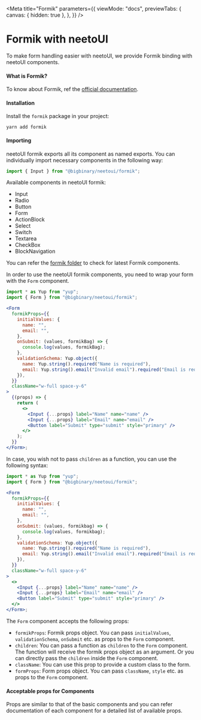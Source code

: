 
<Meta
  title="Formik"
  parameters={{
    viewMode: "docs",
    previewTabs: {
      canvas: { hidden: true },
    },
  }}
/>

# Formik with neetoUI

To make form handling easier with neetoUI, we provide Formik binding with neetoUI components.

#### What is Formik?

To know about Formik, ref the [official documentation](https://formik.org/docs/overview).

#### Installation

Install the `formik` package in your project:

<div className="sbdocs-install-code">

```
yarn add formik
```

</div>

#### Importing

neetoUI formik exports all its component as named exports. You can individually import necessary components in the following way:

```jsx
import { Input } from "@bigbinary/neetoui/formik";
```

Available components in neetoUI formik:

- Input
- Radio
- Button
- Form
- ActionBlock
- Select
- Switch
- Textarea
- CheckBox
- BlockNavigation

You can refer the [formik folder](https://github.com/bigbinary/neeto-ui/tree/main/src/components/formik) to check for latest Formik components.

In order to use the neetoUI formik components, you need to wrap your form with the `Form` component.

```jsx
import * as Yup from "yup";
import { Form } from "@bigbinary/neetoui/formik";

<Form
  formikProps={{
    initialValues: {
      name: "",
      email: "",
    },
    onSubmit: (values, formikBag) => {
      console.log(values, formikBag);
    },
    validationSchema: Yup.object({
      name: Yup.string().required("Name is required"),
      email: Yup.string().email("Invalid email").required("Email is required"),
    }),
  }}
  className="w-full space-y-6"
>
  {(props) => {
    return (
      <>
        <Input {...props} label="Name" name="name" />
        <Input {...props} label="Email" name="email" />
        <Button label="Submit" type="submit" style="primary" />
      </>
    );
  }}
</Form>;
```

In case, you wish not to pass `children` as a function, you can use the following syntax:

```jsx
import * as Yup from "yup";
import { Form } from "@bigbinary/neetoui/formik";

<Form
  formikProps={{
    initialValues: {
      name: "",
      email: "",
    },
    onSubmit: (values, formikbag) => {
      console.log(values, formikbag);
    },
    validationSchema: Yup.object({
      name: Yup.string().required("Name is required"),
      email: Yup.string().email("Invalid email").required("Email is required"),
    }),
  }}
  className="w-full space-y-6"
>
  <>
    <Input {...props} label="Name" name="name" />
    <Input {...props} label="Email" name="email" />
    <Button label="Submit" type="submit" style="primary" />
  </>
</Form>;
```

The `Form` component accepts the following props:

- `formikProps`: Formik props object. You can pass `initialValues`, `validationSchema`, `onSubmit` etc. as props to the `Form` component.
- `children`: You can pass a function as `children` to the `Form` component. The function will receive the formik props object as an argument. Or you can directly pass the `children` inside the `Form` component.
- `className`: You can use this prop to provide a custom class to the form.
- `formProps`: Form props object. You can pass `className`, `style` etc. as props to the `Form` component.

#### Acceptable props for Components

Props are similar to that of the basic components and you can refer documentation of each component for a detailed list of available props.
